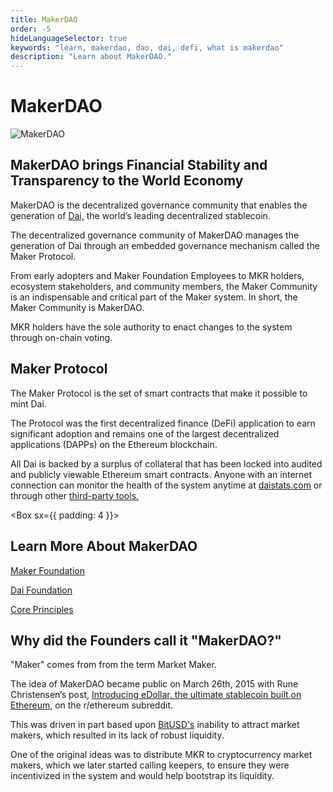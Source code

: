 ```yaml
---
title: MakerDAO
order: -5
hideLanguageSelector: true
keywords: "learn, makerdao, dao, dai, defi, what is makerdao"
description: "Learn about MakerDAO."
---
```


# MakerDAO

<InfoBlock>

![MakerDAO](/images/illustrations/Astro-4.png)

<Box>


## MakerDAO brings Financial Stability and Transparency to the World Economy 

</Box>

</InfoBlock>

MakerDAO is the decentralized governance community that enables the generation of [Dai,](https://community-development.makerdao.com/makerdao-mcd-faqs/faqs/dai) the world’s leading decentralized stablecoin.

The decentralized governance community of MakerDAO manages the generation of Dai through an embedded governance mechanism called the Maker Protocol.

From early adopters and Maker Foundation Employees to MKR holders, ecosystem stakeholders, and community members, the Maker Community is an indispensable and critical part of the Maker system. In short, the Maker Community is MakerDAO. 

MKR holders have the sole authority to enact changes to the system through on-chain voting.

## Maker Protocol

The Maker Protocol is the set of smart contracts that make it possible to mint Dai. 

The Protocol was the first decentralized finance (DeFi) application to earn significant adoption and remains one of the largest decentralized applications (DAPPs) on the Ethereum blockchain.

All Dai is backed by a surplus of collateral that has been locked into audited and publicly viewable Ethereum smart contracts. Anyone with an internet connection can monitor the health of the system anytime at [daistats.com](https://daistats.com/) or through other [third-party tools.](https://awesome.makerdao.com/#watch-dai)


<Box sx={{ padding: 4 }}>

## Learn More About MakerDAO

<List>

[Maker Foundation](/mkr-101.mdx/)

[Dai Foundation](/dai-foundation.mdx/)

[Core Principles](/core-principles.mdx/)

</List>

</Box>

## Why did the Founders call it "MakerDAO?"

"Maker" comes from from the term Market Maker. 

The idea of MakerDAO became public on March 26th, 2015 with Rune Christensen’s post, [Introducing eDollar, the ultimate stablecoin built on Ethereum](reddit.com/r/ethereum/comments/30f98i/introducing_edollar_the_ultimate_stablecoin_built/), on the r/ethereum subreddit.

This was driven in part based upon [BitUSD's](https://web.archive.org/web/20200426202839/https://bitshares.org/technology/price-stable-cryptocurrencies/) inability to attract market makers, which resulted in its lack of robust liquidity. 

One of the original ideas was to distribute MKR to cryptocurrency market makers, which we later started calling keepers, to ensure they were incentivized in the system and would help bootstrap its liquidity.
